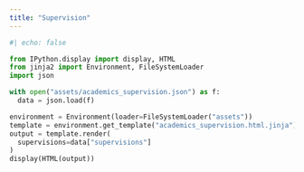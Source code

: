 ```yaml
---
title: "Supervision"
---
```


```python
#| echo: false

from IPython.display import display, HTML
from jinja2 import Environment, FileSystemLoader
import json

with open("assets/academics_supervision.json") as f:
  data = json.load(f)

environment = Environment(loader=FileSystemLoader("assets"))
template = environment.get_template("academics_supervision.html.jinja")
output = template.render(
  supervisions=data["supervisions"]
)
display(HTML(output))
```
